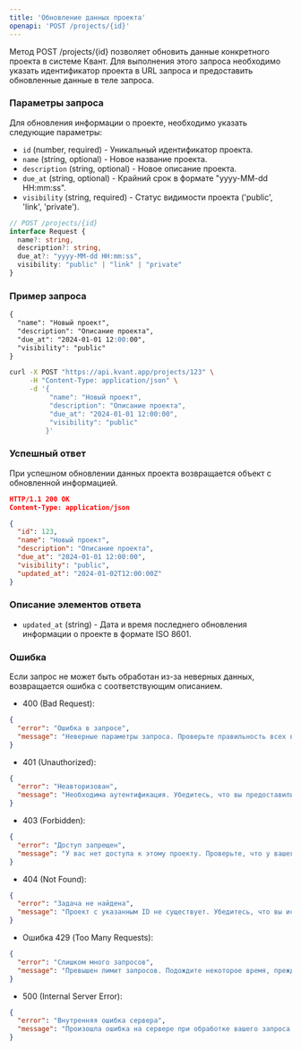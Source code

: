 ```yaml
---
title: 'Обновление данных проекта'
openapi: 'POST /projects/{id}'
---
```


Метод POST /projects/{id} позволяет обновить данные конкретного проекта в системе Квант. Для выполнения этого запроса необходимо указать идентификатор проекта в URL запроса и предоставить обновленные данные в теле запроса.

### Параметры запроса

Для обновления информации о проекте, необходимо указать следующие параметры:

- `id` (number, required) - Уникальный идентификатор проекта.
- `name` (string, optional) - Новое название проекта.
- `description` (string, optional) - Новое описание проекта.
- `due_at` (string, optional) - Крайний срок в формате "yyyy-MM-dd HH:mm:ss".
- `visibility` (string, required) - Статус видимости проекта ('public', 'link', 'private').

```typescript
// POST /projects/{id}
interface Request { 
  name?: string,
  description?: string,
  due_at?: "yyyy-MM-dd HH:mm:ss",
  visibility: "public" | "link" | "private"
}
```

### Пример запроса

<CodeGroup>

```md Request
{
  "name": "Новый проект",
  "description": "Описание проекта",
  "due_at": "2024-01-01 12:00:00",
  "visibility": "public"
}
```

```bash cURL
curl -X POST "https://api.kvant.app/projects/123" \
     -H "Content-Type: application/json" \
     -d '{
          "name": "Новый проект",
          "description": "Описание проекта",
          "due_at": "2024-01-01 12:00:00",
          "visibility": "public"
         }'
```

</CodeGroup>

### Успешный ответ
При успешном обновлении данных проекта возвращается объект с обновленной информацией.

```json
HTTP/1.1 200 OK
Content-Type: application/json

{
  "id": 123,
  "name": "Новый проект",
  "description": "Описание проекта",
  "due_at": "2024-01-01 12:00:00",
  "visibility": "public",
  "updated_at": "2024-01-02T12:00:00Z"
}
```

### Описание элементов ответа

- `updated_at` (string) - Дата и время последнего обновления информации о проекте в формате ISO 8601.

### Ошибка
Если запрос не может быть обработан из-за неверных данных, возвращается ошибка с соответствующим описанием.

- 400 (Bad Request):
```json
{
  "error": "Ошибка в запросе",
  "message": "Неверные параметры запроса. Проверьте правильность всех введенных данных."
}
```

- 401 (Unauthorized):
```json
{
  "error": "Неавторизован",
  "message": "Необходима аутентификация. Убедитесь, что вы предоставили правильный API-ключ в заголовке запроса."
}
```
- 403 (Forbidden):
```json
{
  "error": "Доступ запрещен",
  "message": "У вас нет доступа к этому проекту. Проверьте, что у вашего аккаунта есть соответствующие права доступа."
}
```
- 404 (Not Found):
```json
{
  "error": "Задача не найдена",
  "message": "Проект с указанным ID не существует. Убедитесь, что вы используете правильный идентификатор проекта."
}
```
- Ошибка 429 (Too Many Requests):
```json
{
  "error": "Слишком много запросов",
  "message": "Превышен лимит запросов. Подождите некоторое время, прежде чем отправлять новый запрос."
}
```
- 500 (Internal Server Error):
```json
{
  "error": "Внутренняя ошибка сервера",
  "message": "Произошла ошибка на сервере при обработке вашего запроса. Пожалуйста, попробуйте еще раз позже или обратитесь в службу поддержки."
}
```